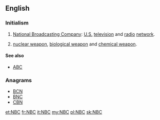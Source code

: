 ==English==

===Initialism===
{{rfc-header|Initialism}}
{{head|en|initialism}}

# [[wikipedia:NBC|National Broadcasting Company]]: [[United States|U.S.]] [[television]] and [[radio]] [[network]].
# {{context|weapons|lang=en}} [[nuclear weapon]], [[biological weapon]] and [[chemical weapon]].

====See also====
* {{sense|nuclear, biological, chemical}} [[ABC]]

===Anagrams===
* [[BCN#English|BCN]]
* [[BNC#English|BNC]]
* [[CBN#English|CBN]]

[[et:NBC]]
[[fr:NBC]]
[[it:NBC]]
[[my:NBC]]
[[pl:NBC]]
[[sk:NBC]]